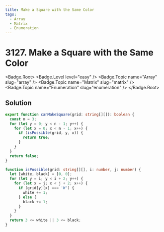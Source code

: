 ```yaml
---
title: Make a Square with the Same Color
tags:
  - Array
  - Matrix
  - Enumeration
---
```


# 3127. Make a Square with the Same Color

<Badge.Root>
  <Badge.Level level="easy" />
  <Badge.Topic name="Array" slug="array" />
  <Badge.Topic name="Matrix" slug="matrix" />
  <Badge.Topic name="Enumeration" slug="enumeration" />
</Badge.Root>

## Solution

```typescript filename="solution.ts" copy
export function canMakeSquare(grid: string[][]): boolean {
  const n = 3;
  for (let y = 0; y < n - 1; y++) {
    for (let x = 0; x < n - 1; x++) {
      if (isPossible(grid, y, x)) {
        return true;
      }
    }
  }
  return false;
}

function isPossible(grid: string[][], i: number, j: number) {
  let [white, black] = [0, 0];
  for (let y = i; y < i + 2; y++) {
    for (let x = j; x < j + 2; x++) {
      if (grid[y][x] === 'W') {
        white += 1;
      } else {
        black += 1;
      }
    }
  }
  return 3 <= white || 3 <= black;
}
```

<ProblemLink
  codingSite="leetcode"
  href="https://leetcode.com/problems/make-a-square-with-the-same-color"
  title="Make a Square with the Same Color"
/>
